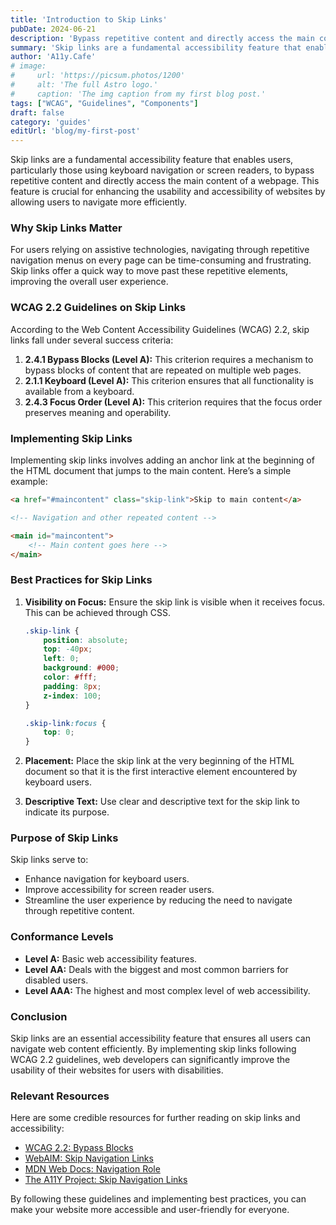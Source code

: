 ```yaml
---
title: 'Introduction to Skip Links'
pubDate: 2024-06-21
description: 'Bypass repetitive content and directly access the main content of a webpage.'
summary: 'Skip links are a fundamental accessibility feature that enables users, particularly those using keyboard navigation or screen readers, to bypass repetitive content and directly access the main content of a webpage. This feature is crucial for enhancing the usability and accessibility of websites by allowing users to navigate more efficiently.'
author: 'A11y.Cafe'
# image:
#     url: 'https://picsum.photos/1200'
#     alt: 'The full Astro logo.'
#     caption: 'The img caption from my first blog post.'
tags: ["WCAG", "Guidelines", "Components"]
draft: false
category: 'guides'
editUrl: 'blog/my-first-post'
---
```


Skip links are a fundamental accessibility feature that enables users, particularly those using keyboard navigation or screen readers, to bypass repetitive content and directly access the main content of a webpage. This feature is crucial for enhancing the usability and accessibility of websites by allowing users to navigate more efficiently.

### Why Skip Links Matter

For users relying on assistive technologies, navigating through repetitive navigation menus on every page can be time-consuming and frustrating. Skip links offer a quick way to move past these repetitive elements, improving the overall user experience. 

### WCAG 2.2 Guidelines on Skip Links

According to the Web Content Accessibility Guidelines (WCAG) 2.2, skip links fall under several success criteria:

1. **2.4.1 Bypass Blocks (Level A):** This criterion requires a mechanism to bypass blocks of content that are repeated on multiple web pages.
2. **2.1.1 Keyboard (Level A):** This criterion ensures that all functionality is available from a keyboard.
3. **2.4.3 Focus Order (Level A):** This criterion requires that the focus order preserves meaning and operability.

### Implementing Skip Links

Implementing skip links involves adding an anchor link at the beginning of the HTML document that jumps to the main content. Here’s a simple example:

```html
<a href="#maincontent" class="skip-link">Skip to main content</a>

<!-- Navigation and other repeated content -->

<main id="maincontent">
    <!-- Main content goes here -->
</main>
```

### Best Practices for Skip Links

1. **Visibility on Focus:** Ensure the skip link is visible when it receives focus. This can be achieved through CSS.

    ```css
    .skip-link {
        position: absolute;
        top: -40px;
        left: 0;
        background: #000;
        color: #fff;
        padding: 8px;
        z-index: 100;
    }

    .skip-link:focus {
        top: 0;
    }
    ```

2. **Placement:** Place the skip link at the very beginning of the HTML document so that it is the first interactive element encountered by keyboard users.
3. **Descriptive Text:** Use clear and descriptive text for the skip link to indicate its purpose.

### Purpose of Skip Links

Skip links serve to:
- Enhance navigation for keyboard users.
- Improve accessibility for screen reader users.
- Streamline the user experience by reducing the need to navigate through repetitive content.

### Conformance Levels

- **Level A:** Basic web accessibility features.
- **Level AA:** Deals with the biggest and most common barriers for disabled users.
- **Level AAA:** The highest and most complex level of web accessibility.

### Conclusion

Skip links are an essential accessibility feature that ensures all users can navigate web content efficiently. By implementing skip links following WCAG 2.2 guidelines, web developers can significantly improve the usability of their websites for users with disabilities.

### Relevant Resources

Here are some credible resources for further reading on skip links and accessibility:

- <a href="https://www.w3.org/WAI/WCAG22/quickref/#bypass-blocks" target="_blank">WCAG 2.2: Bypass Blocks</a>
- <a href="https://webaim.org/techniques/skipnav/" target="_blank">WebAIM: Skip Navigation Links</a>
- <a href="https://developer.mozilla.org/en-US/docs/Web/Accessibility/ARIA/Roles/Navigation_Role" target="_blank">MDN Web Docs: Navigation Role</a>
- <a href="https://a11yproject.com/posts/skip-nav-links/" target="_blank">The A11Y Project: Skip Navigation Links</a>

By following these guidelines and implementing best practices, you can make your website more accessible and user-friendly for everyone.